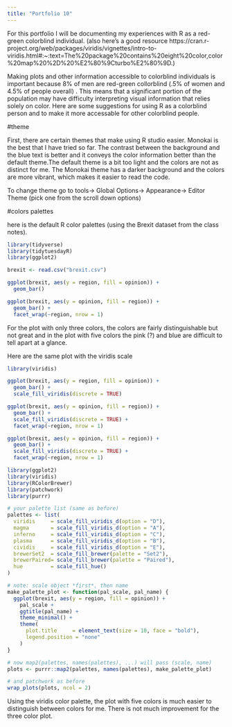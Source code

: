 ```yaml
---
title: "Portfolio 10"
---
```


For this portfolio I will be documenting my experiences with R as a red-green colorblind individual. (also here's a good resource https://cran.r-project.org/web/packages/viridis/vignettes/intro-to-viridis.html#:~:text=The%20package%20contains%20eight%20color,color%20map%20%2D%20%E2%80%9Cturbo%E2%80%9D.)

Making plots and other information accessible to colorblind individuals is important because 8% of men are red-green collorblind (.5% of women and 4.5% of people overall) . This means that a significant portion of the population may have difficulty interpreting visual information that relies solely on color. Here are some suggestions for using R as a colorblind person and to make it more accessable for other colorblind people.

#theme

First, there are certain themes that make using R studio easier. Monokai is the best that I have tried so far. The contrast between the background and the blue text is better and it conveys the color information better than the default theme.The default theme is a bit too light and the colors are not as distinct for me. The Monokai theme has a darker background and the colors are more vibrant, which makes it easier to read the code.

To change theme go to tools-> Global Options-> Appearance-> Editor Theme (pick one from the scroll down options)

#colors palettes

here is the default R color palettes (using the Brexit dataset from the class notes).
```r
library(tidyverse)
library(tidytuesdayR)
library(ggplot2)

brexit <- read.csv("brexit.csv")

ggplot(brexit, aes(y = region, fill = opinion)) +
  geom_bar()

ggplot(brexit, aes(y = opinion, fill = region)) +
  geom_bar() +
  facet_wrap(~region, nrow = 1)
```

For the plot with only three colors, the colors are fairly distinguishable but not great and in the plot with five colors the pink (?) and blue are difficult to tell apart at a glance. 

Here are the same plot with the viridis scale
```r
library(viridis)

ggplot(brexit, aes(y = region, fill = opinion)) +
  geom_bar() +
  scale_fill_viridis(discrete = TRUE)

ggplot(brexit, aes(y = opinion, fill = region)) +
  geom_bar() +
  scale_fill_viridis(discrete = TRUE) +
  facet_wrap(~region, nrow = 1)

ggplot(brexit, aes(y = opinion, fill = region)) +
  geom_bar() +
  scale_fill_viridis(discrete = TRUE) +
  facet_wrap(~region, nrow = 1)
```

```r
library(ggplot2)
library(viridis)
library(RColorBrewer)
library(patchwork)
library(purrr)

# your palette list (same as before)
palettes <- list(
  viridis     = scale_fill_viridis_d(option = "D"),
  magma       = scale_fill_viridis_d(option = "A"),
  inferno     = scale_fill_viridis_d(option = "C"),
  plasma      = scale_fill_viridis_d(option = "B"),
  cividis     = scale_fill_viridis_d(option = "E"),
  brewerSet2  = scale_fill_brewer(palette = "Set2"),
  brewerPaired= scale_fill_brewer(palette = "Paired"),
  hue         = scale_fill_hue()
)

# note: scale object *first*, then name
make_palette_plot <- function(pal_scale, pal_name) {
  ggplot(brexit, aes(y = region, fill = opinion)) +
    pal_scale +
    ggtitle(pal_name) +
    theme_minimal() +
    theme(
      plot.title     = element_text(size = 10, face = "bold"),
      legend.position = "none"
    )
}

# now map2(palettes, names(palettes), ...) will pass (scale, name)
plots <- purrr::map2(palettes, names(palettes), make_palette_plot)

# and patchwork as before
wrap_plots(plots, ncol = 2)
```

Using the viridis color palette, the plot with five colors is much easier to distinguish between colors for me. There is not much improvement for the three color plot. 

